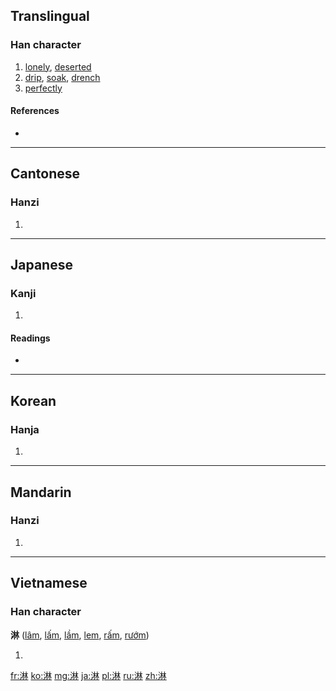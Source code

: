 {{also|淋}}
==Translingual==

===Han character===
{{Han char|rn=85|rad=水|as=08|sn=11|four=3419<sub>0</sub>|canj=水木木 (EDD)}}

# [[lonely]], [[deserted]]
# [[drip]], [[soak]], [[drench]]
# [[perfectly]]

====References====
* {{Han ref|kx=0629.140|dkj=17626|dj=1031.080|hdz=31642.050|uh=6DCB|ud=28107|bh=B24F|bd=45647}}

----

==Cantonese==

===Hanzi===
{{yue-hanzi|jyut=|y=lam4}}

# {{defn|lang=yue|sort=水08}}

----

==Japanese==

===Kanji===
{{ja-kanji|grade=|rs=水08}}

# {{defn|lang=ja|sort=水08}}

====Readings====
* {{ja-readings|on=[[りん]] (rin)|kun=[[さびしい]] (sabishii)}}

----

==Korean==

===Hanja===
{{ko-hanja|hangeul=[[림]]>[[임]]|eumhun=|rv=rim>im|mr=rim>im|y=lim>im}}

# {{defn|lang=ko|sort=水08}}

----

==Mandarin==

===Hanzi===
{{cmn-hanzi|pin=[[lín]] ([[lin2]])|wg=lin<sup>2</sup>}}

# {{defn|lang=cmn|sort=水08}}

----

==Vietnamese==

===Han character===
'''淋''' ([[lâm]], [[lấm]], [[lầm]], [[lem]], [[rấm]], [[rướm]])

# {{defn|lang=vi}}

[[fr:淋]]
[[ko:淋]]
[[mg:淋]]
[[ja:淋]]
[[pl:淋]]
[[ru:淋]]
[[zh:淋]]